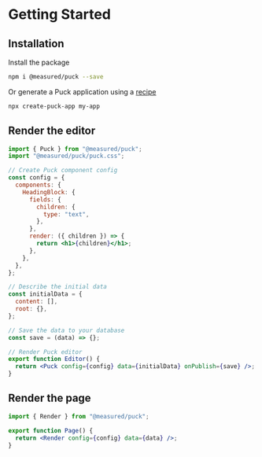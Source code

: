# Getting Started

## Installation

Install the package

```sh npm2yarn copy
npm i @measured/puck --save
```

Or generate a Puck application using a [recipe](https://github.com/measuredco/puck#recipes)

```sh copy
npx create-puck-app my-app
```

## Render the editor

```jsx copy filename="Editor.jsx"
import { Puck } from "@measured/puck";
import "@measured/puck/puck.css";

// Create Puck component config
const config = {
  components: {
    HeadingBlock: {
      fields: {
        children: {
          type: "text",
        },
      },
      render: ({ children }) => {
        return <h1>{children}</h1>;
      },
    },
  },
};

// Describe the initial data
const initialData = {
  content: [],
  root: {},
};

// Save the data to your database
const save = (data) => {};

// Render Puck editor
export function Editor() {
  return <Puck config={config} data={initialData} onPublish={save} />;
}
```

## Render the page

```jsx copy filename="Page.jsx"
import { Render } from "@measured/puck";

export function Page() {
  return <Render config={config} data={data} />;
}
```
